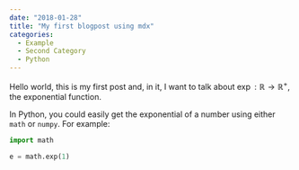 ```yaml
---
date: "2018-01-28"
title: "My first blogpost using mdx"
categories:
  - Example
  - Second Category
  - Python
---
```


Hello world, this is my first post and, in it, I want to talk about $\exp:\mathbb{R}\to\mathbb{R}^+$, the exponential function.

In Python, you could easily get the exponential of a number using either `math` or `numpy`. For example:

```python
import math

e = math.exp(1)
```